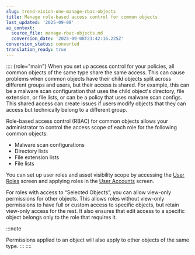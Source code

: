 ```yaml
---
slug: trend-vision-one-manage-rbac-objects
title: Manage role-based access control for common objects
last_updated: '2025-09-08'
ai_context:
  source_file: manage-rbac-objects.md
  conversion_date: '2025-09-08T23:42:16.225Z'
conversion_status: converted
translation_ready: true
---
```


:::: {role="main"}
When you set up access control for your policies, all common objects of the same type share the same access. This can cause problems when common objects have their child objects split across different groups and users, but their access is shared. For example, this can be a malware scan configuration that uses the child object's directory, file extension, or file lists, or can be a policy that uses malware scan configs. This shared access can create issues if users modify objects that they can access but technically belong to a different group.

Role-based access control (RBAC) for common objects allows your administrator to control the access scope of each role for the following common objects:

- Malware scan configurations
- Directory lists
- File extension lists
- File lists

You can set up user roles and asset visibility scope by accessing the [User Roles](user-roles-foundation-services.mdx) screen and applying roles in the [User Accounts](user-accounts-foundation-services.mdx) screen.

For roles with access to “Selected Objects”, you can allow view-only permissions for other objects. This allows roles without view-only permissions to have full or custom access to specific objects, but retain view-only access for the rest. It also ensures that edit access to a specific object belongs only to the role that requires it.

:::note

Permissions applied to an object will also apply to other objects of the same type.
:::
::::

